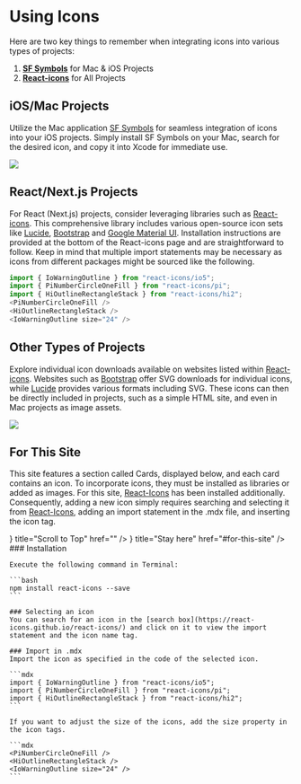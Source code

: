 
# Using Icons

Here are two key things to remember when integrating icons into various types of projects:

1. **[SF Symbols](https://developer.apple.com/sf-symbols)** for Mac & iOS Projects
2. **[React-icons](https://react-icons.github.io/react-icons)** for All Projects

## iOS/Mac Projects

Utilize the Mac application [SF Symbols](https://developer.apple.com/sf-symbols) for seamless integration of icons into your iOS projects. Simply install SF Symbols on your Mac, search for the desired icon, and copy it into Xcode for immediate use.

![](/sfsymbols.png)

## React/Next.js Projects
For React (Next.js) projects, consider leveraging libraries such as [React-icons](https://react-icons.github.io/react-icons). This comprehensive library includes various open-source icon sets like [Lucide](https://lucide.dev/icons/), [Bootstrap](https://icons.getbootstrap.com/) and [Google Material UI](https://mui.com/material-ui/material-icons/). Installation instructions are provided at the bottom of the React-icons page and are straightforward to follow. Keep in mind that multiple import statements may be necessary as icons from different packages might be sourced like the following.

``` ts
import { IoWarningOutline } from "react-icons/io5";
import { PiNumberCircleOneFill } from "react-icons/pi";
import { HiOutlineRectangleStack } from "react-icons/hi2";
<PiNumberCircleOneFill />
<HiOutlineRectangleStack />
<IoWarningOutline size="24" />
```

## Other Types of Projects

Explore individual icon downloads available on websites listed within [React-icons](https://react-icons.github.io/react-icons). Websites such as [Bootstrap](https://icons.getbootstrap.com/) offer SVG downloads for individual icons, while [Lucide](https://lucide.dev/icons/) provides various formats including SVG. These icons can then be directly included in projects, such as a simple HTML site, and even in Mac projects as image assets.

![](/lucide.png)

## For This Site
This site features a section called Cards, displayed below, and each card contains an icon. To incorporate icons, they must be installed as libraries or added as images. For this site, [React-Icons](https://react-icons.github.io/react-icons/) has been installed additionally. Consequently, adding a new icon simply requires searching and selecting it from [React-Icons](https://react-icons.github.io/react-icons/), adding an import statement in the .mdx file, and inserting the icon tag.

<Cards>
  <Card icon={<IoWarningOutline size="26"/>} title="Scroll to Top" href="" />
  <Card icon={<HiOutlineRectangleStack size="26"/>} title="Stay here" href="#for-this-site" />
</Cards>

<Steps>
    ### Installation

    Execute the following command in Terminal:

    ```bash
    npm install react-icons --save
    ```

    ### Selecting an icon
    You can search for an icon in the [search box](https://react-icons.github.io/react-icons/) and click on it to view the import statement and the icon name tag.

    ### Import in .mdx
    Import the icon as specified in the code of the selected icon.

    ```mdx
    import { IoWarningOutline } from "react-icons/io5";
    import { PiNumberCircleOneFill } from "react-icons/pi";
    import { HiOutlineRectangleStack } from "react-icons/hi2";
    ```

    If you want to adjust the size of the icons, add the size property in the icon tags.

    ```mdx
    <PiNumberCircleOneFill />
    <HiOutlineRectangleStack />
    <IoWarningOutline size="24" />
    ```
</Steps>
